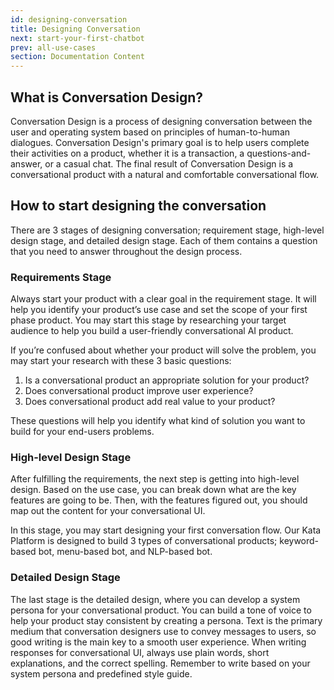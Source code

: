 ```yaml
---
id: designing-conversation
title: Designing Conversation
next: start-your-first-chatbot
prev: all-use-cases
section: Documentation Content
---
```


## What is Conversation Design?

Conversation Design is a process of designing conversation between the user and operating system based on principles of human-to-human dialogues. Conversation Design's primary goal is to help users complete their activities on a product, whether it is a transaction, a questions-and-answer, or a casual chat. The final result of Conversation Design is a conversational product with a natural and comfortable conversational flow.

## How to start designing the conversation

There are 3 stages of designing conversation; requirement stage, high-level design stage, and detailed design stage. Each of them contains a question that you need to answer throughout the design process.

### Requirements Stage

Always start your product with a clear goal in the requirement stage. It will help you identify your product’s use case and set the scope of your first phase product. You may start this stage by researching your target audience to help you build a user-friendly conversational AI product.

If you’re confused about whether your product will solve the problem, you may start your research with these 3 basic questions:

1. Is a conversational product an appropriate solution for your product?
2. Does conversational product improve user experience?
3. Does conversational product add real value to your product?

These questions will help you identify what kind of solution you want to build for your end-users problems.

### High-level Design Stage

After fulfilling the requirements, the next step is getting into high-level design. Based on the use case, you can break down what are the key features are going to be. Then, with the features figured out, you should map out the content for your conversational UI.

In this stage, you may start designing your first conversation flow. Our Kata Platform is designed to build 3 types of conversational products; keyword-based bot, menu-based bot, and NLP-based bot.

### Detailed Design Stage

The last stage is the detailed design, where you can develop a system persona for your conversational product. You can build a tone of voice to help your product stay consistent by creating a persona.
Text is the primary medium that conversation designers use to convey messages to users, so good writing is the main key to a smooth user experience. When writing responses for conversational UI, always use plain words, short explanations, and the correct spelling. Remember to write based on your system persona and predefined style guide.
